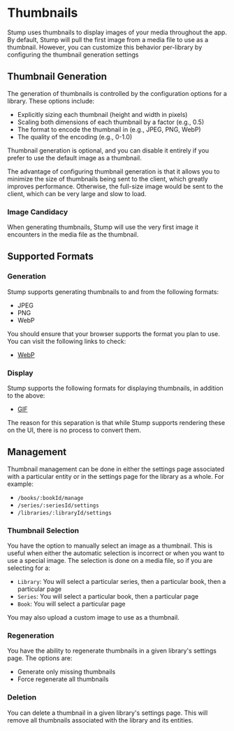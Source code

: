 
# Thumbnails

Stump uses thumbnails to display images of your media throughout the app. By default, Stump will pull the first image from a media file to use as a thumbnail. However, you can customize this behavior per-library by configuring the thumbnail generation settings

## Thumbnail Generation

The generation of thumbnails is controlled by the configuration options for a library. These options include:

- Explicitly sizing each thumbnail (height and width in pixels)
- Scaling both dimensions of each thumbnail by a factor (e.g., 0.5)
- The format to encode the thumbnail in (e.g., JPEG, PNG, WebP)
- The quality of the encoding (e.g., 0-1.0)

Thumbnail generation is optional, and you can disable it entirely if you prefer to use the default image as a thumbnail.

<Callout emoji="🛜" type="info">
	The advantage of configuring thumbnail generation is that it allows you to minimize the size of
	thumbnails being sent to the client, which greatly improves performance. Otherwise, the full-size
	image would be sent to the client, which can be very large and slow to load.
</Callout>

### Image Candidacy

When generating thumbnails, Stump will use the very first image it encounters in the media file as the thumbnail.

## Supported Formats

### Generation

Stump supports generating thumbnails to and from the following formats:

- JPEG
- PNG
- WebP

You should ensure that your browser supports the format you plan to use. You can visit the following links to check:

- [WebP](https://caniuse.com/webp)

### Display

Stump supports the following formats for displaying thumbnails, in addition to the above:

- [GIF](https://caniuse.com/gif)

The reason for this separation is that while Stump supports rendering these on the UI, there is no process to convert them.

## Management

Thumbnail management can be done in either the settings page associated with a particular entity or in the settings page for the library as a whole. For example:

- `/books/:bookId/manage`
- `/series/:seriesId/settings`
- `/libraries/:libraryId/settings`

### Thumbnail Selection

You have the option to manually select an image as a thumbnail. This is useful when either the automatic selection is incorrect or when you want to use a special image. The selection is done on a media file, so if you are selecting for a:

- `Library`: You will select a particular series, then a particular book, then a particular page
- `Series`: You will select a particular book, then a particular page
- `Book`: You will select a particular page

You may also upload a custom image to use as a thumbnail.

### Regeneration

You have the ability to regenerate thumbnails in a given library's settings page. The options are:

- Generate only missing thumbnails
- Force regenerate all thumbnails

### Deletion

You can delete a thumbnail in a given library's settings page. This will remove all thumbnails associated with the library and its entities.
